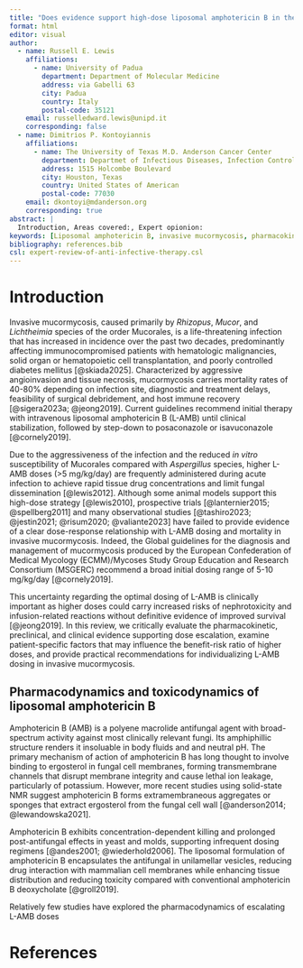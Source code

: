 ```yaml
---
title: "Does evidence support high-dose liposomal amphotericin B in the treatment of mucormycosis?"
format: html
editor: visual
author:
  - name: Russell E. Lewis
    affiliations:
      - name: University of Padua
        department: Department of Molecular Medicine
        address: via Gabelli 63
        city: Padua
        country: Italy
        postal-code: 35121
    email: russelledward.lewis@unipd.it
    corresponding: false
  - name: Dimitrios P. Kontoyiannis
    affiliations:
      - name: The University of Texas M.D. Anderson Cancer Center
        department: Departmet of Infectious Diseases, Infection Control and Employee Health
        address: 1515 Holcombe Boulevard
        city: Houston, Texas
        country: United States of American
        postal-code: 77030
    email: dkontoyi@mdanderson.org
    corresponding: true
abstract: |
  Introduction, Areas covered:, Expert opionion:
keywords: [Liposomal amphotericin B, invasive mucormycosis, pharmacokinetics/pharmacodynamics]
bibliography: references.bib
csl: expert-review-of-anti-infective-therapy.csl
---
```


# Introduction

Invasive mucormycosis, caused primarily by *Rhizopus*, *Mucor*, and *Lichtheimia* species of the order Mucorales, is a life-threatening infection that has increased in incidence over the past two decades, predominantly affecting immunocompromised patients with hematologic malignancies, solid organ or hematopoietic cell transplantation, and poorly controlled diabetes mellitus [@skiada2025]. Characterized by aggressive angioinvasion and tissue necrosis, mucormycosis carries mortality rates of 40-80% depending on infection site, diagnostic and treatment delays, feasibility of surgical debridement, and host immune recovery [@sigera2023a; @jeong2019]. Current guidelines recommend initial therapy with intravenous liposomal amphotericin B (L-AMB) until clinical stabilization, followed by step-down to posaconazole or isavuconazole [@cornely2019].

Due to the aggressiveness of the infection and the reduced *in vitro* susceptibility of Mucorales compared with *Aspergillus* species, higher L-AMB doses (\>5 mg/kg/day) are frequently administered during acute infection to achieve rapid tissue drug concentrations and limit fungal dissemination [@lewis2012]. Although some animal models support this high-dose strategy [@lewis2010], prospective trials [@lanternier2015; @spellberg2011] and many observational studies [@tashiro2023; @jestin2021; @risum2020; @valiante2023] have failed to provide evidence of a clear dose-response relationship with L-AMB dosing and mortality in invasive mucormycosis. Indeed, the Global guidelines for the diagnosis and management of mucormycosis produced by the European Confederation of Medical Mycology (ECMM)/Mycoses Study Group Education and Research Consortium (MSGERC) recommend a broad initial dosing range of 5-10 mg/kg/day [@cornely2019].

This uncertainty regarding the optimal dosing of L-AMB is clinically important as higher doses could carry increased risks of nephrotoxicity and infusion-related reactions without definitive evidence of improved survival [@jeong2019]. In this review, we critically evaluate the pharmacokinetic, preclinical, and clinical evidence supporting dose escalation, examine patient-specific factors that may influence the benefit-risk ratio of higher doses, and provide practical recommendations for individualizing L-AMB dosing in invasive mucormycosis.

## Pharmacodynamics and toxicodynamics of liposomal amphotericin B

Amphotericin B (AMB) is a polyene macrolide antifungal agent with broad-spectrum activity against most clinically relevant fungi. Its amphiphillic structure renders it insoluable in body fluids and and neutral pH. The primary mechanism of action of amphotericin B has long thought to involve binding to ergosterol in fungal cell membranes, forming transmembrane channels that disrupt membrane integrity and cause lethal ion leakage, particularly of potassium. However, more recent studies using solid-state NMR suggest amphotericin B forms extramembraneous aggregates or sponges that extract ergosterol from the fungal cell wall [@anderson2014; @lewandowska2021].

Amphotericin B exhibits concentration-dependent killing and prolonged post-antifungal effects in yeast and molds, supporting infrequent dosing regimens [@andes2001; @wiederhold2006]. The liposomal formulation of amphotericin B encapsulates the antifungal in unilamellar vesicles, reducing drug interaction with mammalian cell membranes while enhancing tissue distribution and reducing toxicity compared with conventional amphotericin B deoxycholate [@groll2019].

Relatively few studies have explored the pharmacodynamics of escalating L-AMB doses

# References